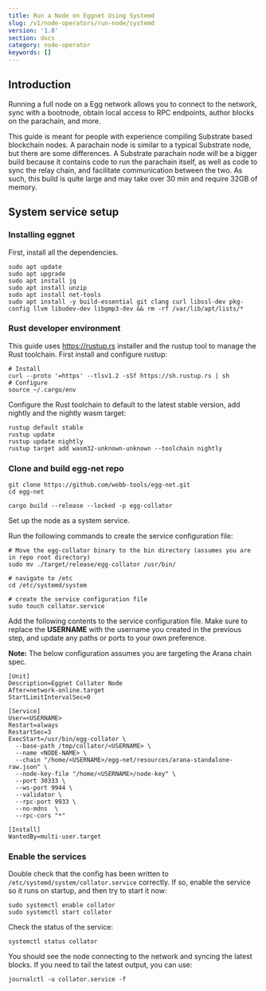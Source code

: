 ```yaml
---
title: Run a Node on Eggnet Using Systemd
slug: /v1/node-operators/run-node/systemd
version: '1.0'
section: docs
category: node-operator
keywords: []
---
```


## Introduction

Running a full node on a Egg network allows you to connect to the network, sync with a bootnode, 
obtain local access to RPC endpoints, author blocks on the parachain, and more.

This guide is meant for people with experience compiling Substrate based blockchain nodes. 
A parachain node is similar to a typical Substrate node, but there are some differences. 
A Substrate parachain node will be a bigger build because it contains code to run the parachain 
itself, as well as code to sync the relay chain, and facilitate communication between the two. 
As such, this build is quite large and may take over 30 min and require 32GB of memory.

## System service setup

### Installing eggnet

First, install all the dependencies.
```
sudo apt update
sudo apt upgrade
sudo apt install jq
sudo apt install unzip
sudo apt install net-tools
sudo apt install -y build-essential git clang curl libssl-dev pkg-config llvm libudev-dev libgmp3-dev && rm -rf /var/lib/apt/lists/*
```

### Rust developer environment

This guide uses https://rustup.rs installer and the rustup tool to manage the Rust toolchain. First install and configure rustup:

```
# Install
curl --proto '=https' --tlsv1.2 -sSf https://sh.rustup.rs | sh
# Configure
source ~/.cargo/env
```

Configure the Rust toolchain to default to the latest stable version, add nightly and the nightly wasm target:

```
rustup default stable
rustup update
rustup update nightly
rustup target add wasm32-unknown-unknown --toolchain nightly
```

### Clone and build egg-net repo
```
git clone https://github.com/webb-tools/egg-net.git
cd egg-net

cargo build --release --locked -p egg-collator
```

Set up the node as a system service. 

Run the following commands to create the service configuration file:

```
# Move the egg-collator binary to the bin directory (assumes you are in repo root directory)
sudo mv ./target/release/egg-collator /usr/bin/

# navigate to /etc
cd /etc/systemd/system

# create the service configuration file
sudo touch collator.service
```

Add the following contents to the service configuration file. Make sure to replace the **USERNAME** with the username you created in the previous step, and update 
any paths or ports to your own preference. 

**Note:** The below configuration assumes you are targeting the Arana chain spec.

```
[Unit]
Description=Eggnet Collator Node
After=network-online.target
StartLimitIntervalSec=0

[Service]
User=<USERNAME>
Restart=always
RestartSec=3
ExecStart=/usr/bin/egg-collator \
  --base-path /tmp/collator/<USERNAME> \
  --name <NODE-NAME> \
  --chain "/home/<USERNAME>/egg-net/resources/arana-standalone-raw.json" \
  --node-key-file "/home/<USERNAME>/node-key" \
  --port 30333 \
  --ws-port 9944 \
  --validator \
  --rpc-port 9933 \
  --no-mdns  \
  --rpc-cors "*"

[Install]
WantedBy=multi-user.target
```

### Enable the services

Double check that the config has been written to `/etc/systemd/system/collator.service` correctly. If so, enable the service so it runs on startup, and then try to start it now:

```
sudo systemctl enable collator
sudo systemctl start collator
```

Check the status of the service:
```
systemctl status collator
```

You should see the node connecting to the network and syncing the latest blocks. If you need to tail the latest output, you can use:
```
journalctl -u collator.service -f
```


